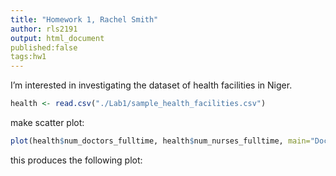 ```yaml
---
title: "Homework 1, Rachel Smith"
author: rls2191
output: html_document
published:false
tags:hw1
---
```

I'm interested in investigating the dataset of health facilities in Niger.
```r
health <- read.csv("./Lab1/sample_health_facilities.csv")
```
make scatter plot:
```r
plot(health$num_doctors_fulltime, health$num_nurses_fulltime, main="Doctors and Nurses in Niger by Region", xlab="number of full time doctors", ylab="number of full time nurses", xlim=c(0,5), ylim=c(0,9), col=health$zone)
```
this produces the following plot:
